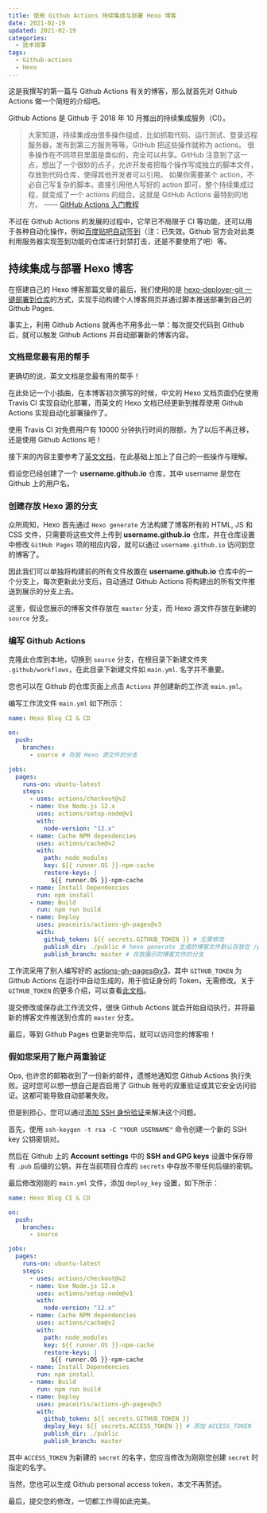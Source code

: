 ```yaml
---
title: 使用 Github Actions 持续集成与部署 Hexo 博客
date: 2021-02-19
updated: 2021-02-19
categories:
  - 技术琐事
tags:
  - Github-actions
  - Hexo
---
```


这是我撰写的第一篇与 Github Actions 有关的博客，那么就首先对 Github Actions 做一个简短的介绍吧。

Github Actions 是 Github 于 2018 年 10 月推出的持续集成服务（CI）。

> 大家知道，持续集成由很多操作组成，比如抓取代码、运行测试、登录远程服务器，发布到第三方服务等等。GitHub 把这些操作就称为 actions。
> 很多操作在不同项目里面是类似的，完全可以共享。GitHub 注意到了这一点，想出了一个很妙的点子，允许开发者把每个操作写成独立的脚本文件，存放到代码仓库，使得其他开发者可以引用。
> 如果你需要某个 action，不必自己写复杂的脚本，直接引用他人写好的 action 即可，整个持续集成过程，就变成了一个 actions 的组合。这就是 GitHub Actions 最特别的地方。
> —— [GitHub Actions 入门教程](http://www.ruanyifeng.com/blog/2019/09/getting-started-with-github-actions.html)

不过在 Github Actions 的发展的过程中，它早已不局限于 CI 等功能，还可以用于各种自动化操作，例如[百度贴吧自动签到](https://github.com/srcrs/TiebaSignIn)（注：已失效。Github 官方会对此类利用服务器实现签到功能的仓库进行封禁打击，还是不要使用了吧）等。

## 持续集成与部署 Hexo 博客

在<Link to="/posts/hello-hexo-world">搭建自己的 Hexo 博客</Link>那篇文章的最后，我们使用的是 [hexo-deployer-git 一键部署到仓库](https://hexo.io/zh-cn/docs/github-pages#%E7%A7%81%E6%9C%89-Repository)的方式，实现手动构建个人博客网页并通过脚本推送部署到自己的 Github Pages.

事实上，利用 Github Actions 就再也不用多此一举：每次提交代码到 Github 后，就可以触发 Github Actions 并自动部署新的博客内容。

### 文档是您最有用的帮手

更确切的说，英文文档是您最有用的帮手！

在此处记一个小插曲，在本博客初次撰写的时候，中文的 Hexo 文档页面仍在使用 Travis CI 实现自动化部署，而英文的 Hexo 文档已经更新到推荐使用 Github Actions 实现自动化部署操作了。

使用 Travis CI 对免费用户有 10000 分钟执行时间的限额，为了以后不再迁移，还是使用 Github Actions 吧！

接下来的内容主要参考了[英文文档](https://hexo.io/docs/github-pages)，在此基础上加上了自己的一些操作与理解。

假设您已经创建了一个 **username.github.io** 仓库，其中 username 是您在 Github 上的用户名。

### 创建存放 Hexo 源的分支

众所周知，Hexo 首先通过 `Hexo generate` 方法构建了博客所有的 HTML, JS 和 CSS 文件，只需要将这些文件上传到 **username.github.io** 仓库，并在仓库设置中修改 `GitHub Pages` 项的相应内容，就可以通过 `username.github.io` 访问到您的博客了。

因此我们可以单独将构建前的所有文件放置在 **username.github.io** 仓库中的一个分支上，每次更新此分支后，自动通过 Github Actions 将构建出的所有文件推送到展示的分支上去。

这里，假设您展示的博客文件存放在 `master` 分支，而 Hexo 源文件存放在新建的 `source` 分支。

### 编写 Github Actions

克隆此仓库到本地，切换到 `source` 分支，在根目录下新建文件夹 `.github/workflows`，在此目录下新建文件如 `main.yml`. 名字并不重要。

您也可以在 Github 的仓库页面上点击 `Actions` 并创建新的工作流 `main.yml`。

编写工作流文件 `main.yml` 如下所示：

```yml
name: Hexo Blog CI & CD

on:
  push:
    branches:
      - source # 存放 Hexo 源文件的分支

jobs:
  pages:
    runs-on: ubuntu-latest
    steps:
      - uses: actions/checkout@v2
      - name: Use Node.js 12.x
        uses: actions/setup-node@v1
        with:
          node-version: "12.x"
      - name: Cache NPM dependencies
        uses: actions/cache@v2
        with:
          path: node_modules
          key: ${{ runner.OS }}-npm-cache
          restore-keys: |
            ${{ runner.OS }}-npm-cache
      - name: Install Dependencies
        run: npm install
      - name: Build
        run: npm run build
      - name: Deploy
        uses: peaceiris/actions-gh-pages@v3
        with:
          github_token: ${{ secrets.GITHUB_TOKEN }} # 无需修改
          publish_dir: ./public # hexo generate 生成的博客文件默认存放在 /public 目录下
          publish_branch: master # 存放展示的博客文件的分支
```

工作流采用了别人编写好的 [actions-gh-pages@v3](https://github.com/peaceiris/actions-gh-pages)，其中 `GITHUB_TOKEN` 为 Github Actions 在运行中自动生成的，用于验证身份的 Token，无需修改。关于 `GITHUB_TOKEN` 的更多介绍，可以查看[此文档](https://docs.github.com/en/actions/reference/authentication-in-a-workflow)。

提交修改或保存此工作流文件，很快 Github Actions 就会开始自动执行，并将最新的博客文件推送到仓库的 `master` 分支。

最后，等到 Github Pages 也更新完毕后，就可以访问您的博客啦！

### 假如您采用了账户两重验证

Ops, 也许您的邮箱收到了一份新的邮件，遗憾地通知您 Github Actions 执行失败。这时您可以想一想自己是否启用了 Github 账号的双重验证或其它安全访问验证。这都可能导致自动部署失败。

但是别担心，您可以通过[添加 SSH 身份验证](https://github.com/peaceiris/actions-gh-pages#%EF%B8%8F-create-ssh-deploy-key)来解决这个问题。

首先，使用 `ssh-keygen -t rsa -C "YOUR USERNAME"` 命令创建一个新的 SSH key 公钥密钥对。

然后在 Github 上的 **Account settings** 中的 **SSH and GPG keys** 设置中保存带有 `.pub` 后缀的公钥，并在当前项目仓库的 `secrets` 中存放不带任何后缀的密钥。

最后修改刚刚的 `main.yml` 文件，添加 `deploy_key` 设置，如下所示：

```yml
name: Hexo Blog CI & CD

on:
  push:
    branches:
      - source

jobs:
  pages:
    runs-on: ubuntu-latest
    steps:
      - uses: actions/checkout@v2
      - name: Use Node.js 12.x
        uses: actions/setup-node@v1
        with:
          node-version: "12.x"
      - name: Cache NPM dependencies
        uses: actions/cache@v2
        with:
          path: node_modules
          key: ${{ runner.OS }}-npm-cache
          restore-keys: |
            ${{ runner.OS }}-npm-cache
      - name: Install Dependencies
        run: npm install
      - name: Build
        run: npm run build
      - name: Deploy
        uses: peaceiris/actions-gh-pages@v3
        with:
          github_token: ${{ secrets.GITHUB_TOKEN }}
          deploy_key: ${{ secrets.ACCESS_TOKEN }} # 添加 ACCESS_TOKEN
          publish_dir: ./public
          publish_branch: master
```

其中 `ACCESS_TOKEN` 为新建的 `secret` 的名字，您应当修改为刚刚您创建 `secret` 时指定的名字。

当然，您也可以生成 Github personal access token，本文不再赘述。

最后，提交您的修改，一切都工作得如此完美。
